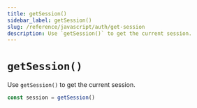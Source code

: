 ```yaml
---
title: getSession()
sidebar_label: getSession()
slug: /reference/javascript/auth/get-session
description: Use `getSession()` to get the current session.
---
```


# `getSession()`

Use `getSession()` to get the current session.

```ts
const session = getSession()
```
